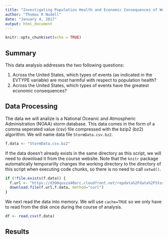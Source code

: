 ```yaml
---
title: "Investigating Population Health and Economic Consequences of Weather Events in the United States"
author: "Thomas R Nudell"
date: "January 4, 2017"
output: html_document
---
```


```r
knitr::opts_chunk$set(echo = TRUE)
```

## Summary

This data analysis addresses the two following questions:

1. Across the United States, which types of events (as indicated in the EVTYPE variable) are most harmful with respect to population health?
2. Across the United States, which types of events have the greatest economic consequences?

[//]: # (Summary of analysis)

## Data Processing
[//]: # (Describe how data is loaded into R and processed for analysis, starting from Raw Data)

The data we will analize is a National Oceanic and Atmospheric Administration (NOAA) storm database. This data comes in the form of a comma seperated value (csv) file compressed with the bzip2 (bz2) algorithm.
We will name data file `StormData.csv.bz2`. 
```r
f.data <- "StormData.csv.bz2"
```

If the data doesn't already exists in the same directory as this script, we will need to download it from the course website. Note that the `knitr` package automatically temporarilly changes the working directory to the directory of this script when executing code chunks, so there is no need to call `setwd()`. 

```r
if (!file.exists(f.data)) {
  f.url <- "https://d396qusza40orc.cloudfront.net/repdata%2Fdata%2FStormData.csv.bz2"
  download.file(f.url,f.data, method="curl")
}
```

We next read the data into memory. We will use `cache=TRUE` so we only have to read from the disk once during the course of analysis. 

```r
df <- read.csv(f.data)
```



## Results 

[//]: # (Main results including 1--3 figures with descriptive captions)